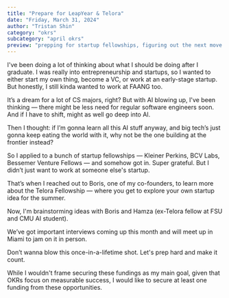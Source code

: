 ```yaml
---
title: "Prepare for LeapYear & Telora"
date: "Friday, March 31, 2024"
author: "Tristan Shin"
category: "okrs"
subcategory: "april okrs"
preview: "prepping for startup fellowships, figuring out the next move after college."
---
```


I've been doing a lot of thinking about what I should be doing after I graduate. I was really into entrepreneurship and startups, so I wanted to either start my own thing, become a VC, or work at an early-stage startup. But honestly, I still kinda wanted to work at FAANG too.

It’s a dream for a lot of CS majors, right? But with AI blowing up, I've been thinking — there might be less need for regular software engineers soon. And if I have to shift, might as well go deep into AI.

Then I thought: if I’m gonna learn all this AI stuff anyway, and big tech’s just gonna keep eating the world with it, why not be the one building at the frontier instead?

So I applied to a bunch of startup fellowships — Kleiner Perkins, BCV Labs, Bessemer Venture Fellows — and somehow got in. Super grateful. But I didn’t just want to work at someone else's startup.

That’s when I reached out to Boris, one of my co-founders, to learn more about the Telora Fellowship — where you get to explore your own startup idea for the summer.

Now, I'm brainstorming ideas with Boris and Hamza (ex-Telora fellow at FSU and CMU AI student).

We’ve got important interviews coming up this month and will meet up in Miami to jam on it in person.

Don’t wanna blow this once-in-a-lifetime shot. Let's prep hard and make it count.

While I wouldn't frame securing these fundings as my main goal, given that OKRs focus on measurable success, I would like to secure at least one funding from these opportunities.
